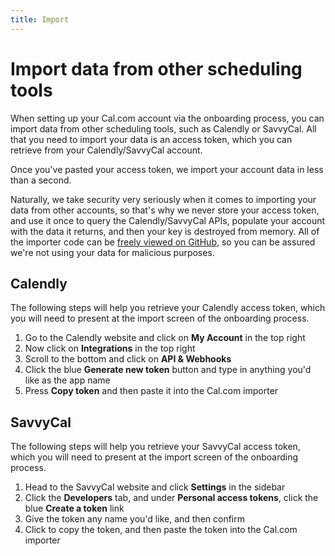 ```yaml
---
title: Import
---
```



# Import data from other scheduling tools

When setting up your Cal.com account via the onboarding process, you can import data from other scheduling tools, such as Calendly or SavvyCal. All that you need to import your data is an access token, which you can retrieve from your Calendly/SavvyCal account.

Once you've pasted your access token, we import your account data in less than a second.

Naturally, we take security very seriously when it comes to importing your data from other accounts, so that's why we never store your access token, and use it once to query the Calendly/SavvyCal APIs, populate your account with the data it returns, and then your key is destroyed from memory. All of the importer code can be [freely viewed on GitHub](https://github.com/calcom/cal.com/tree/main/pages/api/import), so you can be assured we're not using your data for malicious purposes.

## Calendly

The following steps will help you retrieve your Calendly access token, which you will need to present at the import screen of the onboarding process.

1. Go to the Calendly website and click on **My Account** in the top right
2. Now click on **Integrations** in the top right
3. Scroll to the bottom and click on **API & Webhooks**
4. Click the blue **Generate new token** button and type in anything you'd like as the app name
5. Press **Copy token** and then paste it into the Cal.com importer
   <Callout />

## SavvyCal

The following steps will help you retrieve your SavvyCal access token, which you will need to present at the import screen of the onboarding process.

1. Head to the SavvyCal website and click **Settings** in the sidebar
2. Click the **Developers** tab, and under **Personal access tokens**, click the blue **Create a token** link
3. Give the token any name you'd like, and then confirm
4. Click to copy the token, and then paste the token into the Cal.com importer
   <Callout />
